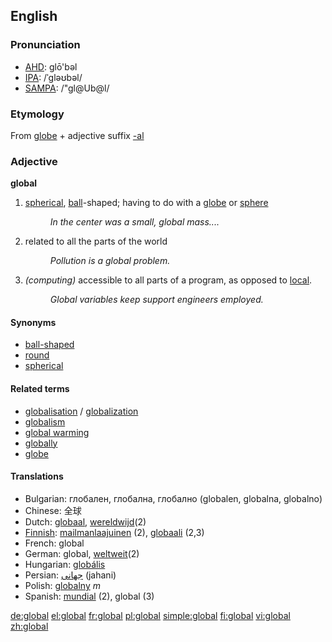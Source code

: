 ==English==
===Pronunciation===
*[[w:AHD|AHD]]: glō'bəl
*[[w:IPA|IPA]]: /ˈgləʊbəl/
*[[w:SAMPA|SAMPA]]: /"gl@Ub@l/

===Etymology===
From [[globe]] + adjective suffix [[-al]]

===Adjective===
'''global'''

# [[spherical]], [[ball]]-shaped; having to do with a [[globe]] or [[sphere]]
#: ''In the center was a small, global mass....''
#related to all the parts of the world
#: ''Pollution is a global problem.''
# ''(computing)'' accessible to all parts of a program, as opposed to [[local]].
#: ''Global variables keep support engineers employed.''

====Synonyms====
*[[ball-shaped]]
*[[round]]
*[[spherical]]

====Related terms====
*[[globalisation]] / [[globalization]]
*[[globalism]]
*[[global warming]]
*[[globally]]
*[[globe]]

====Translations====
*Bulgarian: глобален, глобална, глобално (globalen, globalna, globalno)
*Chinese: 全球
*Dutch: [[globaal]], [[wereldwijd]](2)
*[[Finnish]]: [[mailmanlaajuinen]] (2), [[globaali]] (2,3)
*French: global
*German: global, [[weltweit]](2)
*Hungarian: [[globális]]
*Persian: [[جهانی]] (jahani)
*Polish: [[globalny]] ''m''
*Spanish: [[mundial]] (2), global (3)

[[de:global]]
[[el:global]]
[[fr:global]]
[[pl:global]]
[[simple:global]]
[[fi:global]]
[[vi:global]]
[[zh:global]]